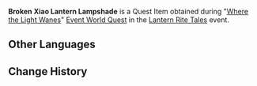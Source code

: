 {{Item Infobox
|id           = 100741
|image        = Item Xiao Lantern.png
|type         = Quest Items
|description  = This was once a Xiao Lantern that carried someone's wishes. No one can say where it has flown since, but now there is naught left but its lampshade...
|source1      = Obtained during [[Where the Light Wanes]]
}}'''Broken Xiao Lantern Lampshade''' is a Quest Item obtained during "[[Where the Light Wanes]]" [[World Quests#Event|Event World Quest]] in the [[Lantern Rite Tales]] event.

==Other Languages==
{{Other Languages|default_hidden = 1
|en      = Broken Xiao Lantern Lampshade
|zhs     = 坏掉的霄灯灯罩
|zhs_rm  = Huài Diào de Xiāo Dēng Dēngzhào
|zht     = 壞掉的霄燈燈罩
|zht_rm  = Huài Diào de Xiāo Dēng Dēngzhào
|ja      = 壊れている霄灯の火屋
|ja_rm   = Kowareteiru Shoutou no Hoya
|ko      = 망가진 소등 등피
|ko_rm   = Manggajin Sodeung Deungpi
|es      = Linterna celeste rota
|fr      = Lanterne céleste cassée
|ru      = Сломанный колпак небесного фонаря
|th      = ตัวโคม Xiao ที่แตกหัก
|th_rm   = 
|vi      = Bao đèn Minh Tiêu bị hỏng
|de      = Kaputter Laternenschirm
|id      = Bungkus Lentera Xiao yang Rusak
|pt      = Lanterna Celeste Quebrada
}}

==Change History==
{{Change History|1.3}}
